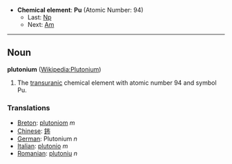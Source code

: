 *'''Chemical element''': '''Pu''' (Atomic Number: 94)
**Last: [[Neptunium|Np]]
**Next: [[Americium|Am]]
----
== Noun ==
'''plutonium''' ([[en:Plutonium|Wikipedia:Plutonium]])

#The [[transuranic]] chemical element with atomic number 94 and symbol Pu.

===Translations===
*[[Breton]]: [[plutoniom]] ''m''
*[[Chinese]]: [[鈽]]
*[[German]]: Plutonium ''n''
*[[Italian]]: [[plutonio]] ''m''
*[[Romanian]]: [[plutoniu]] ''n''